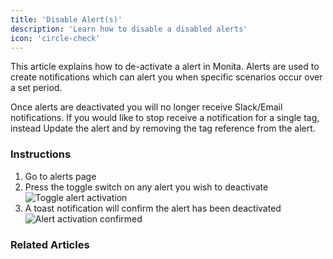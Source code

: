 ```yaml
---
title: 'Disable Alert(s)'
description: 'Learn how to disable a disabled alerts'
icon: 'circle-check'
---
```

This article explains how to de-activate a alert in Monita. Alerts are used to create notifications which can alert you when specific scenarios occur over a set period.

<Note>Once alerts are deactivated you will no longer receive Slack/Email notifications. If you would like to stop receive a notification for a single tag, instead Update the alert and by removing the tag reference from the alert.</Note>

### Instructions
1. Go to alerts page
2. Press the toggle switch on any alert you wish to deactivate 
![Toggle alert activation](/images/alerting/alert-activation-on.png)
3. A toast notification will confirm the alert has been deactivated 
![Alert activation confirmed](/images/alerting/alert-deactivation-confirmation.png)

### Related Articles